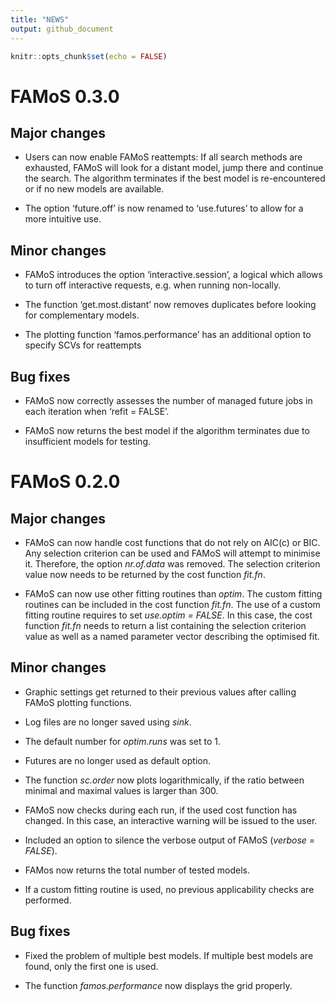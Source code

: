 ---
title: "NEWS"
output: github_document
---

```{r setup, include=FALSE}
knitr::opts_chunk$set(echo = FALSE)
```

# FAMoS 0.3.0

## Major changes

* Users can now enable FAMoS reattempts: If all search methods are exhausted, FAMoS will look for a distant model, jump there and continue the search. The algorithm terminates if the best model is re-encountered or if no new models are available. 
  
* The option 'future.off' is now renamed to 'use.futures' to allow for a more intuitive use.
  
## Minor changes
  
* FAMoS introduces the option 'interactive.session', a logical which allows to turn off interactive requests, e.g. when running non-locally.

* The function 'get.most.distant' now removes duplicates before looking for complementary models.

* The plotting function 'famos.performance' has an additional option to specify SCVs for reattempts
  
## Bug fixes

* FAMoS now correctly assesses the number of managed future jobs in each iteration when 'refit = FALSE'.

* FAMoS now returns the best model if the algorithm terminates due to insufficient models for testing.

# FAMoS 0.2.0

## Major changes

* FAMoS can now handle cost functions that do not rely on AIC(c) or BIC. Any selection criterion can be used and FAMoS will attempt to minimise it. Therefore, the option _nr.of.data_ was removed. The selection criterion value now needs to be returned by the cost function _fit.fn_. 

* FAMoS can now use other fitting routines than _optim_. The custom fitting routines can be included in the cost function _fit.fn_. The use of a custom fitting routine requires to set _use.optim = FALSE_. In this case, the cost function _fit.fn_ needs to return a list containing the selection criterion value as well as a named parameter vector describing the optimised fit.

## Minor changes

* Graphic settings get returned to their previous values after calling FAMoS plotting functions.

* Log files are no longer saved using _sink_.

* The default number for _optim.runs_ was set to 1.

* Futures are no longer used as default option.

* The function _sc.order_ now plots logarithmically, if the ratio between minimal and maximal values is larger than 300.

* FAMoS now checks during each run, if the used cost function has changed. In this case, an interactive warning will be issued to the user.

* Included an option to silence the verbose output of FAMoS (_verbose = FALSE_).

* FAMos now returns the total number of tested models.

* If a custom fitting routine is used, no previous applicability checks are performed.

## Bug fixes

* Fixed the problem of multiple best models. If multiple best models are found, only the first one is used.

* The function _famos.performance_ now displays the grid properly.